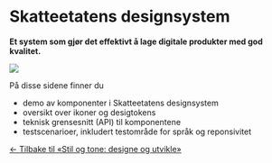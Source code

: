 <!-- palette.mdx -->


<Meta title="Generelt/Introduksjon" />

# Skatteetatens designsystem

<p>
  <strong>
    Et system som gjør det effektivt å lage digitale produkter med god kvalitet.
  </strong>
</p>

<div className={'introImageContainer'}>
  <img src={imageUrl} />
</div>

På disse sidene finner du

- demo av komponenter i Skatteetatens designsystem
- oversikt over ikoner og desigtokens
- teknisk grensesnitt (API) til komponentene
- testscenarioer, inkludert testområde for språk og reponsivitet

[← Tilbake til «Stil og tone: designe og utvikle»](https://www.skatteetaten.no/stilogtone/designe-utvikle/)
